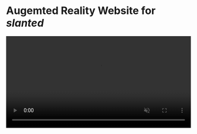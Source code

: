 
<title>Augmented Reality | Portfolio</title>

# Augemted Reality Website for *slanted*

<video src={video} width="100%" muted autoPlay loop />

This project was done for the
[Slanted Magazine #37—AI](https://www.slanted.de/product/slanted-magazine-37-ai/).

The aim of it was to create a web app that can detect images in the magazine and then
play related videos.

The base is a simple static website created with [gatsbyjs](https://www.gatsbyjs.com/).
On top of it I'm using [AR.js](https://ar-js-org.github.io/AR.js-Docs/), which is a library
designed to bring `augmented reality` to the web. It's features include `image tracking`,
`location based AR` and `marker tracking`.

For this usecase I was picking the `marker tracking` functionality because with that it is possible
to create `markers` for many different pictures and then show content when thy are detected by the
library.

The idea itself, creating `markers` for images, load them into the library and show content based on
what was found, sounds pretty easy, but there have been some problems to solve:

## Problems

### Performance issues with multiple markers
#### At the time of implementation the library was not jet designed to include a large ammount of `markers` and track them without creating `preformance issues`.

But the plan was to track `47 images` over `8 chapters` of the magazine. So I had to come up with a
solution for this problem. In my research I found out that it is possible to track around
`12 markers` at the same time without creating performance issues. So the idea was to split the
`images` into groups of around `12 markers`. There I got pretty lucky with the distribution of
images over the `8 chapters`. The chapter with the most images includes `14` and this was still ok
for the performance. So in the end the website was seperated into the `8 chapters` and for every
chapter only the included images are tracked.


### Combining modern javascript framework with the library
#### AR.js is not designed to be used in a modern javascript frameworks like `react`. Therefore it was tricky to include it in a way that everything was starting up correctly (`marker loading` and access to the `camera`).

As I'm coming from a background of extensivly using modern frontend frameworks like `vuejs` or
`react` I didn't want to miss out on all the convenience it gives me.
`AR.js` is sadly not a module based javascript library and not avaliable via the
`node package manager (npm)`, so I had to include it directly into the `head` of the `html document`.
This has some implications, as it is polluting the `global namespace` with it's definitions and it
is harder to get control of loading times and code execution times. So I hade to make sure that the
timings, of when is the react app loaded and when is the `AR.js library` loaded, correct. Luckily
there is some tooling around `react` called `gatsbyjs` that makes it easy to render the webpages on
the server side and only serve static web pages. This allowed me to use `react` and `AR.js` together.


### Not every browser is created equal
#### On mobile it didn't work well with every browser, so I had to find a workaround for browsers where the `AR functionality` didn't work as expected.

The solution of this problem was quite easy. Browsers where it didn't work well just show a fallback
webpage where the user can click on the title of the image in the magazine and then see the related
video.

## Conclusion
All in all I was pretty happy with the result, even when not everything worked as expected. In the
process of creating the website I learnd a lot about marker tracking and got interested in doing
more `augmented reality` projects.
For the future I would like to understand the mechanisms behind the `AR.js` library and maybe even
build my own library, to solve some of the problems I encountered.
Also it would be very interesting for me to find out what else is possible with `augmented reality`,
how we can benefit from using it in our society, where it makes sense and where not.


<NextPageLink to={routes[2]}>Take me to the next project</NextPageLink>

